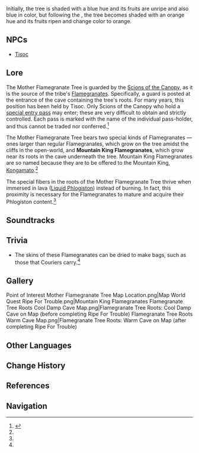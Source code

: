 {{Location Infobox
|image   = <gallery>
Mother Flamegranate Tree Ripe.png|Ripe
Mother Flamegranate Tree Unripe.png|Unripe
</gallery>
|type         = Point of Interest
|map_level    = Flamegranate Tree Roots: Cool Damp Cave <small>(Prior to completing ''Ripe for Trouble'')</small>; Flamegranate Tree Roots: Warm Cave <small>(After completing ''Ripe for Trouble'')</small>; Flamegranate Tree Roots: Geothermal Surge
|region       = Natlan
|area         = Tequemecan Valley
}}
{{Location Intro}}

Initially, the tree is shaded with a blue hue and its fruits are unripe and also blue in color, but following the {{Quest|Ripe For Trouble}}, the tree becomes shaded with an orange hue and its fruits ripen and change color to orange.

==NPCs==
* [[Tisoc]]

==Lore==
The Mother Flamegranate Tree is guarded by the [[Scions of the Canopy]], as it is the source of the tribe's [[Flamegranate]]s. Specifically, a guard is posted at the entrance of the cave containing the tree's roots. For many years, this position has been held by Tisoc. Only Scions of the Canopy who hold a [[Green-Edged Paper Slip|special entry pass]] may enter; these are very difficult to obtain and strictly controlled. Each pass is marked with the name of the individual pass-holder, and thus cannot be traded nor conferred.<ref name="Ripe For Trouble">{{Ref/Quest|Ripe For Trouble}}</ref>

The Mother Flamegranate Tree bears two special kinds of Flamegranates — ones larger than regular Flamegranates, which grow on the tree amidst the cliffs in the open-world, and '''Mountain King Flamegranates''', which grow near its roots in the cave underneath the tree. Mountain King Flamegranates are so named because they are to be offered to the Mountain King, [[Kongamato]].<ref name="Ripe For Trouble" />

The special fibers in the roots of the Mother Flamegranate Tree thrive when immersed in lava ([[Liquid Phlogiston]]) instead of burning. In fact, this proximity is necessary for the Flamegranates to mature and acquire their Phlogiston content.<ref name="Ripe For Trouble" />

==Soundtracks==
{{Soundtracks by Category Table|type=location}}

==Trivia==
* The skins of these Flamegranates can be dried to make bags, such as those that Couriers carry.<ref name="Ripe For Trouble" />

==Gallery==
<gallery>
Point of Interest Mother Flamegranate Tree Map Location.png|Map
World Quest Ripe For Trouble.png|Mountain King Flamegranates
Flamegranate Tree Roots Cool Damp Cave Map.png|Flamegranate Tree Roots: Cool Damp Cave on Map (before completing Ripe For Trouble)
Flamegranate Tree Roots Warm Cave Map.png|Flamegranate Tree Roots: Warm Cave on Map (after completing Ripe For Trouble)
</gallery>

==Other Languages==
{{Other Languages
|en      = Mother Flamegranate Tree
|zhs     = 火榴大母树
|zhs_rm  = Huǒliú Dà Mǔshù
|zht     = 火榴大母樹
|zht_rm  = Huǒliú Dà Mǔshù
|zh_tl   = 
|ja      = フレイムグレネードの母樹
|ja_rm   = Fureimu Gureneedo no Boju
|ja_tl   = 
|ko      = 화염류탄 어미나무
|ko_tl   = 
|es      = Flamigranado Madre
|es_tl   = Mother Flamegranate
|fr      = Flamboigrenadier-mère
|fr_tl   = Mother {{Lex|Flamegranate|fr}} Tree
|ru      = Материнский пламегранат
|ru_tl   = Mother Flamegranate
|th      = ต้นมาตา Flamegranate
|th_rm   = 
|th_tl   = 
|vi      = Cây Lựu Lửa Mẹ
|vi_tl   = 
|de      = Mutterbaum der Flammengranaten
|de_tl   = 
|id      = Pohon Induk Flamegranate
|id_tl   = 
|pt      = Árvore-Mãe de Fogorromã
|pt_tl   = 
|tr      = Yüce Alev Narı Ağacı
|tr_tl   = 
|it      = Albero Madre di Vampagrani
|it_tl   = Mother Tree of {{Lex|Flamegranates|it}}
}}

==Change History==
{{Change History|5.0}}

==References==
{{Reflist}}

==Navigation==
{{PoI Navbox|Natlan}}